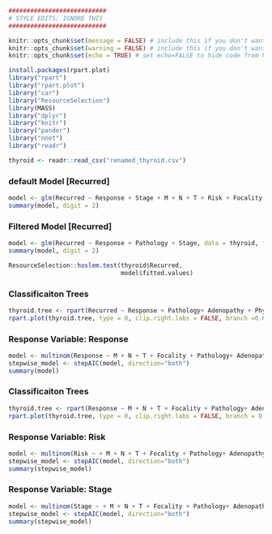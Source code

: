 
```r
###########################
# STYLE EDITS: IGNORE THIS
###########################

knitr::opts_chunk$set(message = FALSE) # include this if you don't want markdown to knit messages
knitr::opts_chunk$set(warning = FALSE) # include this if you don't want markdown to knit warnings
knitr::opts_chunk$set(echo = TRUE) # set echo=FALSE to hide code from html output
```



```r
install.packages(rpart.plot)
library("rpart")
library("rpart.plot")
library("car")
library("ResourceSelection")
library(MASS)
library("dplyr")
library("knitr")
library("pander")
library("nnet")
library("readr")
```

```r

thyroid <- readr::read_csv("renamed_thyroid.csv")
```

### default Model [Recurred] ###
```r
model <- glm(Recurred ~ Response + Stage + M + N + T + Risk + Focality + Pathology+ Adenopathy + Physical_Examination + Thyroid_Function + Hx_Radiothreapy + Hx_Smoking + Smoking + Gender + Age, data = thyroid)
summary(model, digit = 2)
```

### Filtered Model [Recurred] ###
```r
model <- glm(Recurred ~ Response + Pathology + Stage, data = thyroid, family = binomial(link = "logit"))
summary(model, digit = 2)
```

```r
ResourceSelection::hoslem.test(thyroid$Recurred, 
                               model$fitted.values)
```

### Classificaiton Trees ###
```r
thyroid.tree <- rpart(Recurred ~ Response + Pathology+ Adenopathy + Physical_Examination + Thyroid_Function + Hx_Radiothreapy + Hx_Smoking + Smoking + Gender + Age, data = thyroid, method = "class")
rpart.plot(thyroid.tree, type = 0, clip.right.labs = FALSE, branch =0.6, under = TRUE)
```
### Response Variable: Response ###
```r
model <- multinom(Response ~ M + N + T + Focality + Pathology+ Adenopathy + Physical_Examination + Thyroid_Function + Hx_Radiothreapy + Hx_Smoking + Smoking + Gender + Age, data = thyroid)
stepwise_model <- stepAIC(model, direction="both")
summary(model)
```

### Classificaiton Trees ###
```r
thyroid.tree <- rpart(Response ~ M + N + T + Focality + Pathology+ Adenopathy + Physical_Examination + Thyroid_Function + Hx_Radiothreapy + Hx_Smoking + Smoking + Gender + Age, data = thyroid)
rpart.plot(thyroid.tree, type = 0, clip.right.labs = FALSE, branch = 0.1, under = TRUE)
```
### Response Variable: Risk ###
```r
model <- multinom(Risk ~ + M + N + T + Focality + Pathology+ Adenopathy + Physical_Examination + Thyroid_Function + Hx_Radiothreapy + Hx_Smoking + Smoking + Gender + Age, data = thyroid)
stepwise_model <- stepAIC(model, direction="both")
summary(stepwise_model)
```
### Response Variable: Stage ###
```r
model <- multinom(Stage ~ + M + N + T + Focality + Pathology+ Adenopathy + Physical_Examination + Thyroid_Function + Hx_Radiothreapy + Hx_Smoking + Smoking + Gender + Age, data = thyroid)
stepwise_model <- stepAIC(model, direction="both")
summary(stepwise_model)
```

